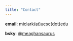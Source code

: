 ```yaml
---
title: "Contact"
---
```


**email**: miclark(at)ucsc(dot)edu

**bsky**: [@meaghansaurus](https://bsky.app/profile/meaghansaurus.bsky.social)